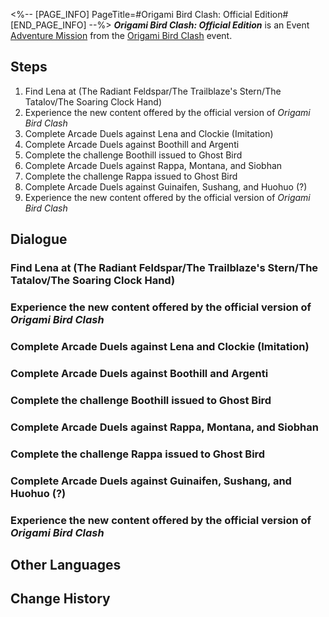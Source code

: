 <%-- [PAGE_INFO]
PageTitle=#Origami Bird Clash: Official Edition#
[END_PAGE_INFO] --%>
{{Stub|Dialogue.}}
{{Mission Infobox
|id            = 8034101
|title         = 
|image         = {{subst:void|<!--$UPLOAD:<<SpriteOutput/Chronicle/8034101_f.png>-<Mission Origami Bird Clash Official Edition Stelle.png>-<Fate's Atlas Images>>-->}}{{subst:void|<!--$UPLOAD:<<SpriteOutput/Chronicle/8034101_m.png>-<Mission Origami Bird Clash Official Edition Caelus.png>-<Fate's Atlas Images>>-->}}
<gallery>
Mission Origami Bird Clash Official Edition Stelle.png|Stelle
Mission Origami Bird Clash Official Edition Caelus.png|Caelus
</gallery>
|type          = Adventure
|event_name    = Origami Bird Clash
|chapter       = Origami Bird Clash: Official Edition
|requirements  = [[Adventure Mission]] ''[[Origami Bird Clash: Collector's Edition]]'' completed
|summary       = Origami Bird Clash has officially launched! As a Penacony shareholder and collaborator on the test version, the IPC has gifted you the "Original Shop"! But just as you're about to start counting your easy money, Qingque under a strange curse and Ghost Bird show up out of nowhere...
|characters    = Trailblazer
|startLocation = [[<!--starting world-->]] - [[<!--starting area-->]]
|world         = <!--starting world-->
|area          = <!--starting area-->
|prev          = Origami Bird Clash: Collector's Edition
|next          = 
|rewards       = Stellar Jade*10; Lost Crystal*2; Credit*10,000
}}
'''''Origami Bird Clash: Official Edition''''' is an Event [[Adventure Mission]] from the [[Origami Bird Clash]] event.

==Steps==
# Find Lena at (The Radiant Feldspar/The Trailblaze's Stern/The Tatalov/The Soaring Clock Hand)
# Experience the new content offered by the official version of ''Origami Bird Clash''
# Complete Arcade Duels against Lena and Clockie (Imitation)
# Complete Arcade Duels against Boothill and Argenti
# Complete the challenge Boothill issued to Ghost Bird
# Complete Arcade Duels against Rappa, Montana, and Siobhan
# Complete the challenge Rappa issued to Ghost Bird
# Complete Arcade Duels against Guinaifen, Sushang, and Huohuo (?)
# Experience the new content offered by the official version of ''Origami Bird Clash''

<!--
==Gameplay Notes==

--><!--
==Trial Character==

-->
==Dialogue==
{{Stub Dialogue}}
===Find Lena at (The Radiant Feldspar/The Trailblaze's Stern/The Tatalov/The Soaring Clock Hand){{subst:void|<!--803410101-->}}===
{{Mission Description|type=adventure|location=<!--to be added-->|Lookie here! An invitation to play Origami Bird Clash on its official launch? This scene feels a bit familiar, but the sender this time is the IPC instead.}}
{{Dialogue Start}}
:{{tx}}
{{Dialogue End}}

===Experience the new content offered by the official version of ''Origami Bird Clash''{{subst:void|<!--803410102-->}}===
{{Dialogue Start}}
:{{tx}}
{{Dialogue End}}

===Complete Arcade Duels against Lena and Clockie (Imitation){{subst:void|<!--803410104-->}}===
{{Dialogue Start}}
:{{tx}}
{{Dialogue End}}

===Complete Arcade Duels against Boothill and Argenti{{subst:void|<!--803410106-->}}===
{{Dialogue Start}}
:{{tx}}
{{Dialogue End}}

===Complete the challenge Boothill issued to Ghost Bird{{subst:void|<!--803410108-->}}===
{{Dialogue Start}}
:{{tx}}
{{Dialogue End}}

===Complete Arcade Duels against Rappa, Montana, and Siobhan{{subst:void|<!--803410110-->}}===
{{Dialogue Start}}
:{{tx}}
{{Dialogue End}}

===Complete the challenge Rappa issued to Ghost Bird{{subst:void|<!--803410112-->}}===
{{Dialogue Start}}
:{{tx}}
{{Dialogue End}}

===Complete Arcade Duels against Guinaifen, Sushang, and Huohuo (?){{subst:void|<!--803410114-->}}===
{{Dialogue Start}}
:{{tx}}
{{Dialogue End}}

===Experience the new content offered by the official version of ''Origami Bird Clash''{{subst:void|<!--803410116-->}}===
{{Dialogue Start}}
:{{tx}}
{{Dialogue End}}

==Other Languages==
{{Other Languages
|en   = Origami Bird Clash: Official Edition
|zhs  = 「折纸小鸟对对碰：正式版」
|zht  = 「摺紙小鳥對對碰：正式版」
|ja   = 「折り紙の小鳥マッチ：正式版」
|ko   = 「종이새 팡팡: 정식판」
|es   = Choque de pajaritos de papel: Versión oficial
|fr   = Rififruit chez les oiseaux en origami&nbsp;: version officielle
|ru   = Бумажная дуэль: Официальная версия
|th   = "นกกระดาษตะลุมบอน: เวอร์ชันทางการ"
|vi   = Chim Giấy Đại Chiến: Bản Chính Thức
|de   = „Origamivogel-Matching: Offizielle Version“
|id   = Adu Jotos Burung Origami: Versi Resmi
|pt   = Choque de Pássaro de Origami: Edição Oficial
}}

==Change History==
{{Change History|3.4}}
